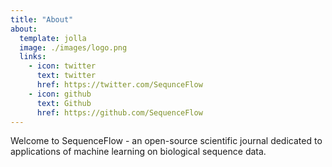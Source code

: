 ```yaml
---
title: "About"
about:
  template: jolla
  image: ./images/logo.png
  links:
    - icon: twitter
      text: twitter
      href: https://twitter.com/SequnceFlow
    - icon: github
      text: Github
      href: https://github.com/SequenceFlow
---
```


Welcome to SequenceFlow - an open-source scientific journal dedicated to applications of machine learning on biological sequence data.